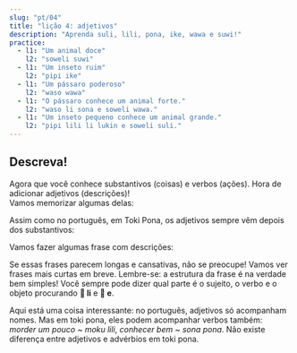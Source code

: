 ```yaml
---
slug: "pt/04"
title: "lição 4: adjetivos"
description: "Aprenda suli, lili, pona, ike, wawa e suwi!"
practice:
  - l1: "Um animal doce"
    l2: "soweli suwi"
  - l1: "Um inseto ruim"
    l2: "pipi ike"
  - l1: "Um pássaro poderoso"
    l2: "waso wawa"
  - l1: "O pássaro conhece um animal forte."
    l2: "waso li sona e soweli wawa."
  - l1: "Um inseto pequeno conhece um animal grande."
    l2: "pipi lili li lukin e soweli suli."
---
```



## Descreva!

Agora que você conhece substantivos (coisas) e verbos (ações). Hora de adicionar adjetivos (descrições)!  
Vamos memorizar algumas delas:

<List>
  <Word sl="suli" m="grande, importante" />
  <Word sl="lili" m="pequeno, jovem" />
  <Word sl="pona" m="bom, agradável" />
  <Word sl="ike" m="ruim, desagradável" />
  <Word sl="wawa" m="poderoso, incrível" />
  <Word sl="sona" m="conhecedor, sábio" />
  <Word sl="suwi" m="fofo, doce" />
</List>

Assim como no português, em Toki Pona, os adjetivos sempre vêm depois dos substantivos:

<List>
  <Word sl="soweli suli" m="Um animal grande" />
  <Word sl="pipi lili" m="Um inseto pequeno" />
  <Word sl="waso suwi" m="Um pássaro adorável" />
</List>

Vamos fazer algumas frase com descrições:

<List>
  <Sentence
    sl="waso li lukin e soweli suwi."
    m="O pássaro vê um animal fofo."
  />
  <Sentence
    sl="soweli wawa li moku e kasi suli."
    m="O animal forte come plantas grandes."
  />
  <Sentence
    sl="pipi ike li moku lili e soweli."
    m="Insetos malvados mordem um pouco o animal."
  />
  <Sentence
    sl="waso sona li sona pona e pipi."
    m="O pássaro sábio conhece bem os insetos."
  />
</List>

Se essas frases parecem longas e cansativas, não se preocupe! Vamos ver frases mais curtas em breve. Lembre-se: a estrutura da frase é na verdade bem simples! Você sempre pode dizer qual parte é o sujeito, o verbo e o objeto procurando **󱤧 li** e **󱤉 e**.

Aqui está uma coisa interessante: no português, adjetivos só acompanham nomes. Mas em toki pona, eles podem acompanhar verbos também: _morder um pouco_ ~ _moku lili_, _conhecer bem_ ~ _sona pona_. Não existe diferença entre adjetivos e advérbios em toki pona.

<Practice exercises={frontmatter.practice} client:load />
